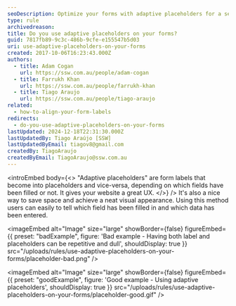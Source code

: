```yaml
---
seoDescription: Optimize your forms with adaptive placeholders for a seamless user experience, saving space and achieving a neat visual appearance.
type: rule
archivedreason:
title: Do you use adaptive placeholders on your forms?
guid: 7817fb89-9c3c-486b-9cfe-e155547b5d03
uri: use-adaptive-placeholders-on-your-forms
created: 2017-10-06T16:23:43.000Z
authors:
  - title: Adam Cogan
    url: https://ssw.com.au/people/adam-cogan
  - title: Farrukh Khan
    url: https://ssw.com.au/people/farrukh-khan
  - title: Tiago Araujo
    url: https://ssw.com.au/people/tiago-araujo
related:
  - how-to-align-your-form-labels
redirects:
  - do-you-use-adaptive-placeholders-on-your-forms
lastUpdated: 2024-12-18T22:31:30.000Z
lastUpdatedBy: Tiago Araújo [SSW]
lastUpdatedByEmail: tiagov8@gmail.com
createdBy: TiagoAraujo
createdByEmail: TiagoAraujo@ssw.com.au
---
```


<introEmbed
  body={<>
"Adaptive placeholders" are form labels that become into placeholders and vice-versa, depending on which fields have been filled or not. It gives your website a great UX.
  </>}
/>
It's also a nice way to save space and achieve a neat visual appearance. Using this method users can easily to tell which field has been filled in and which data has been entered.

<imageEmbed
  alt="Image"
  size="large"
  showBorder={false}
  figureEmbed={{
    preset: "badExample",
    figure: 'Bad example - Having both label and placeholders can be repetitive and dull',
    shouldDisplay: true
  }}
  src="/uploads/rules/use-adaptive-placeholders-on-your-forms/placeholder-bad.png"
/>

<imageEmbed
  alt="Image"
  size="large"
  showBorder={false}
  figureEmbed={{
    preset: "goodExample",
    figure: 'Good example - Using adaptive placeholders',
    shouldDisplay: true
  }}
  src="/uploads/rules/use-adaptive-placeholders-on-your-forms/placeholder-good.gif"
/>
